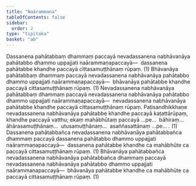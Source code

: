 ```yaml
---
title: "Naārammaṇa"
tableOfContents: false
sidebar:
  order: 2
type: "tipitaka"
basket: "ab"
---
```



<DynamicBreadcrumb />

<Division number="48">

<Paragraph number="894">
Dassanena pahātabbaṃ dhammaṃ paccayā nevadassanena nabhāvanāya pahātabbo dhammo uppajjati naārammaṇapaccayā—  dassanena pahātabbe khandhe paccayā cittasamuṭṭhānaṃ rūpaṃ. (1)
</Paragraph>

<Paragraph number="895">
Bhāvanāya pahātabbaṃ dhammaṃ paccayā nevadassanena nabhāvanāya pahātabbo dhammo uppajjati naārammaṇapaccayā—  bhāvanāya pahātabbe khandhe paccayā cittasamuṭṭhānaṃ rūpaṃ. (1)
</Paragraph>

<Paragraph number="896">
Nevadassanena nabhāvanāya pahātabbaṃ dhammaṃ paccayā nevadassanena nabhāvanāya pahātabbo dhammo uppajjati naārammaṇapaccayā—  nevadassanena nabhāvanāya pahātabbe khandhe paccayā cittasamuṭṭhānaṃ rūpaṃ. Paṭisandhikkhaṇe nevadassanena nabhāvanāya pahātabbe khandhe paccayā kaṭattārūpaṃ, khandhe paccayā vatthu; ekaṃ mahābhūtaṃ paccayā …pe…  bāhiraṃ…  āhārasamuṭṭhānaṃ…  utusamuṭṭhānaṃ…  asaññasattānaṃ …pe… . (1)
</Paragraph>

</Division>
<Division number="49">

<Paragraph number="897">
Dassanena pahātabbañca nevadassanena nabhāvanāya pahātabbañca dhammaṃ paccayā dassanena pahātabbo dhammo uppajjati naārammaṇapaccayā—  dassanena pahātabbe khandhe ca mahābhūte ca paccayā cittasamuṭṭhānaṃ rūpaṃ. (1)
</Paragraph>

<Paragraph number="898">
Bhāvanāya pahātabbañca nevadassanena nabhāvanāya pahātabbañca dhammaṃ paccayā nevadassanena nabhāvanāya pahātabbo dhammo uppajjati naārammaṇapaccayā—  bhāvanāya pahātabbe khandhe ca mahābhūte ca paccayā cittasamuṭṭhānaṃ rūpaṃ. (1)
</Paragraph>
</Division>